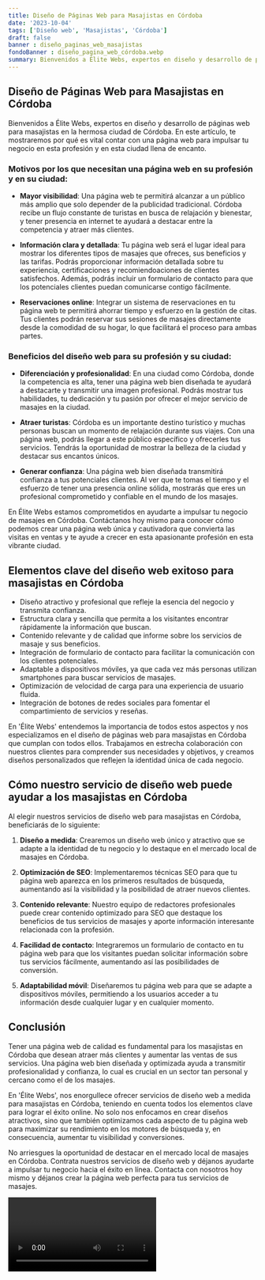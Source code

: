 ```yaml
---
title: Diseño de Páginas Web para Masajistas en Córdoba
date: '2023-10-04'
tags: ['Diseño web', 'Masajistas', 'Córdoba']
draft: false
banner : diseño_paginas_web_masajistas
fondoBanner : diseño_pagina_web_córdoba.webp
summary: Bienvenidos a Élite Webs, expertos en diseño y desarrollo de páginas web para masajistas en la hermosa ciudad de Córdoba. En este artículo, te mostraremos por qué es vital contar con una página web para impulsar tu negocio en esta profesión y en esta ciudad llena de encanto.
---
```


## Diseño de Páginas Web para Masajistas en Córdoba

Bienvenidos a Élite Webs, expertos en diseño y desarrollo de páginas web para masajistas en la hermosa ciudad de Córdoba. En este artículo, te mostraremos por qué es vital contar con una página web para impulsar tu negocio en esta profesión y en esta ciudad llena de encanto.

### Motivos por los que necesitan una página web en su profesión y en su ciudad:

- **Mayor visibilidad**: Una página web te permitirá alcanzar a un público más amplio que solo depender de la publicidad tradicional. Córdoba recibe un flujo constante de turistas en busca de relajación y bienestar, y tener presencia en internet te ayudará a destacar entre la competencia y atraer más clientes.

- **Información clara y detallada**: Tu página web será el lugar ideal para mostrar los diferentes tipos de masajes que ofreces, sus beneficios y las tarifas. Podrás proporcionar información detallada sobre tu experiencia, certificaciones y recomiendoaciones de clientes satisfechos. Además, podrás incluir un formulario de contacto para que los potenciales clientes puedan comunicarse contigo fácilmente.

- **Reservaciones online**: Integrar un sistema de reservaciones en tu página web te permitirá ahorrar tiempo y esfuerzo en la gestión de citas. Tus clientes podrán reservar sus sesiones de masajes directamente desde la comodidad de su hogar, lo que facilitará el proceso para ambas partes.

### Beneficios del diseño web para su profesión y su ciudad:

- **Diferenciación y profesionalidad**: En una ciudad como Córdoba, donde la competencia es alta, tener una página web bien diseñada te ayudará a destacarte y transmitir una imagen profesional. Podrás mostrar tus habilidades, tu dedicación y tu pasión por ofrecer el mejor servicio de masajes en la ciudad.

- **Atraer turistas**: Córdoba es un importante destino turístico y muchas personas buscan un momento de relajación durante sus viajes. Con una página web, podrás llegar a este público específico y ofrecerles tus servicios. Tendrás la oportunidad de mostrar la belleza de la ciudad y destacar sus encantos únicos.

- **Generar confianza**: Una página web bien diseñada transmitirá confianza a tus potenciales clientes. Al ver que te tomas el tiempo y el esfuerzo de tener una presencia online sólida, mostrarás que eres un profesional comprometido y confiable en el mundo de los masajes.

En Élite Webs estamos comprometidos en ayudarte a impulsar tu negocio de masajes en Córdoba. Contáctanos hoy mismo para conocer cómo podemos crear una página web única y cautivadora que convierta las visitas en ventas y te ayude a crecer en esta apasionante profesión en esta vibrante ciudad.

<GifSeo />

<Cta />

## Elementos clave del diseño web exitoso para masajistas en Córdoba

- Diseño atractivo y profesional que refleje la esencia del negocio y transmita confianza.
- Estructura clara y sencilla que permita a los visitantes encontrar rápidamente la información que buscan.
- Contenido relevante y de calidad que informe sobre los servicios de masaje y sus beneficios.
- Integración de formulario de contacto para facilitar la comunicación con los clientes potenciales.
- Adaptable a dispositivos móviles, ya que cada vez más personas utilizan smartphones para buscar servicios de masajes.
- Optimización de velocidad de carga para una experiencia de usuario fluida.
- Integración de botones de redes sociales para fomentar el compartimiento de servicios y reseñas.

En 'Élite Webs' entendemos la importancia de todos estos aspectos y nos especializamos en el diseño de páginas web para masajistas en Córdoba que cumplan con todos ellos. Trabajamos en estrecha colaboración con nuestros clientes para comprender sus necesidades y objetivos, y creamos diseños personalizados que reflejen la identidad única de cada negocio.

## Cómo nuestro servicio de diseño web puede ayudar a los masajistas en Córdoba

Al elegir nuestros servicios de diseño web para masajistas en Córdoba, beneficiarás de lo siguiente:

1. **Diseño a medida**: Crearemos un diseño web único y atractivo que se adapte a la identidad de tu negocio y lo destaque en el mercado local de masajes en Córdoba.

2. **Optimización de SEO**: Implementaremos técnicas SEO para que tu página web aparezca en los primeros resultados de búsqueda, aumentando así la visibilidad y la posibilidad de atraer nuevos clientes.

3. **Contenido relevante**: Nuestro equipo de redactores profesionales puede crear contenido optimizado para SEO que destaque los beneficios de tus servicios de masajes y aporte información interesante relacionada con la profesión.

4. **Facilidad de contacto**: Integraremos un formulario de contacto en tu página web para que los visitantes puedan solicitar información sobre tus servicios fácilmente, aumentando así las posibilidades de conversión.

5. **Adaptabilidad móvil**: Diseñaremos tu página web para que se adapte a dispositivos móviles, permitiendo a los usuarios acceder a tu información desde cualquier lugar y en cualquier momento.

## Conclusión

Tener una página web de calidad es fundamental para los masajistas en Córdoba que desean atraer más clientes y aumentar las ventas de sus servicios. Una página web bien diseñada y optimizada ayuda a transmitir profesionalidad y confianza, lo cual es crucial en un sector tan personal y cercano como el de los masajes.

En 'Élite Webs', nos enorgullece ofrecer servicios de diseño web a medida para masajistas en Córdoba, teniendo en cuenta todos los elementos clave para lograr el éxito online. No solo nos enfocamos en crear diseños atractivos, sino que también optimizamos cada aspecto de tu página web para maximizar su rendimiento en los motores de búsqueda y, en consecuencia, aumentar tu visibilidad y conversiones.

No arriesgues la oportunidad de destacar en el mercado local de masajes en Córdoba. Contrata nuestros servicios de diseño web y déjanos ayudarte a impulsar tu negocio hacia el éxito en línea. Contacta con nosotros hoy mismo y déjanos crear la página web perfecta para tus servicios de masajes.

<Video />

<CtaBot job='Masajistas' city='Córdoba'/>

<Gmaps query='Córdoba+españa+maps' />